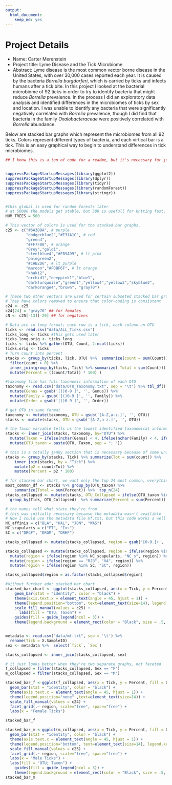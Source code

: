 ```yaml
---
output: 
  html_document: 
    keep_md: yes
---
```



# Project Details

* Name: Carter Merenstein
* Project title: Lyme Disease and the Tick Microbiome
* Abstract: Lyme disease is the most common vector borne disease in the United States, with over 30,000 cases reported each year. It is caused by the bacteria *Borrelia burgdorferi*, which is carried by ticks and infects humans after a tick bite. In this project I looked at the bacterial microbiome of 92 ticks in order to try to identify bacteria that might reduce *Borrelia* prevalence. In the process I did an exploratory data analysis and identified differences in the microbiomes of ticks by sex and location. I was unable to identify any bacteria that were significantly negatively correlated with *Borrelia* prevalence, though I did find that bacteria in the family *Oxalobacteraceae* were positively correlated with *Borrelia* abundance.

Below are stacked bar graphs which represent the microbiomes from all 92 ticks. Colors represent different types of bacteria, and each virtical bar is a tick. This is an easy graphical way to begin to understand differences in tick microbiomes.

```r

## I know this is a ton of code for a readme, but it's necessary for just one graph.


suppressPackageStartupMessages(library(ggplot2))
suppressPackageStartupMessages(library(dplyr))
suppressPackageStartupMessages(library(tidyr))
suppressPackageStartupMessages(library(randomForest))
suppressPackageStartupMessages(library(stringr))


#this global is used for random forests later
# at 50000 the models get stable, but 500 is usefull for kntting fast.
NUM_TREES = 500

# This vector of colors is used for the stacked bar graphs.
c25 <- c("#6A3D9A", # purple
         "dodgerblue2","#E31A1C", # red
         "green4",
         "#FF7F00", # orange
         "Grey","gold1",
         "steelblue4","#FB9A99", # lt pink
         "palegreen2",
         "#CAB2D6", # lt purple
         "maroon","#FDBF6F", # lt orange
         "khaki2",
         "orchid1","deeppink1","blue1",
         "darkturquoise","green1","yellow4","yellow3","skyblue2",
         "darkorange4","brown", "gray70")

# These two other vectors are used for certain subseted stacked bar graphs
# They have colors removed to ensure that color-coding is consistent
c24 <- c25
c24[24] = "gray70" ## for females
cN <- c25[-13][-20] ## for negatives

# Data are in long format; each row is a tick, each column an OTU
ticks <- read.csv("data/ALL_Ticks.csv")
ticks_long <- ticks #this gets used later
ticks_long.orig <- ticks_long
ticks <- ticks %>% gather(OTU, Count, 2:ncol(ticks))
ticks.orig <- ticks
# Turn count into percent
stacks <- group_by(ticks, Tick, OTU) %>%  summarize(count = sum(Count))  %>% 
  filter(count > 0) %>% 
  inner_join(group_by(ticks, Tick) %>% summarize( Total = sum(Count))) %>% 
  mutate(Percent = ((count/Total) * 100) )

#taxonomy file has full taxonomic information of each OTU
taxonomy <- read.csv("data/OTU_Taxonomy.txt", sep = "\t") %>% tbl_df() %>% 
  mutate(Genus = gsub('[()0-9 ]', '', Genus)) %>% 
  mutate(Family = gsub('[()0-9 ]', '', Family)) %>% 
  mutate(Order = gsub('[()0-9 ]', '', Order))

# get OTU in same format
taxonomy <- mutate(taxonomy, OTU = gsub('[A-Z,a-z.]', '', OTU))
stacks <- mutate(stacks, OTU = gsub('[A-Z,a-z.]', '', OTU))

# the Taxon variable tells us the lowest identified taxonomical information
stacks <- inner_join(stacks, taxonomy, by="OTU") %>% 
  mutate(Taxon = ifelse(nchar(Genus) < 4, ifelse(nchar(Family) < 4, ifelse(nchar(Order) < 4, as.character(taxonomy), Order), Family), Genus)) %>% 
  mutate(OTU_taxon = paste(OTU, Taxon, sep = "; "))

# this is a totally janky section that is necessary because of some unidentified bug. Somewhere along the line the percents got messed up, this fizes them
stacks <- group_by(stacks, Tick) %>% summarize(Tot = sum(count)) %>% 
    inner_join(stacks, by = "Tick") %>% 
    mutate(p2 = count/Tot) %>% 
    mutate(Percent = p2 * 100)

# for stacked bar chart, we want only the top 24 most common, everything else gets put into "other"
most_common_df <- stacks %>% group_by(OTU_taxon) %>% 
    summarize(Total = sum(Percent)) %>%  top_n(24)
stacks_collapsed <- mutate(stacks, OTU_Collapsed = ifelse(OTU_taxon %in% most_common_df$OTU_taxon, OTU_taxon, "Other")) %>% 
  group_by(Tick, OTU_Collapsed)  %>% summarize(Percent = sum(Percent))

# the names tell what state they're from
# this was initially necessary because the metadata wasn't availible
# Now I could use the metadata file mf.txt, but this code works a well
NC_affinis = c("BLA", "HAL", "JON", "WAS")
NC_scapularis = c("FT", "Ixs")
SC = c("DRGF", "DRGM", "DRHF")

stacks_collapsed <- mutate(stacks_collapsed, region = gsub('[0-9.]+', '', Tick))

stacks_collapsed <- mutate(stacks_collapsed, region = ifelse(region %in% NC_affinis, "NC_a", region)) %>% 
  mutate(region = ifelse(region %in% NC_scapularis, "NC_s", region)) %>% 
  mutate(region = ifelse(region == "RJB", "VA", region)) %>% 
  mutate(region = ifelse(region %in% SC, "SC", region))

stacks_collapsed$region = as.factor(stacks_collapsed$region)

#Without further ado: stacked bar chart
stacked_bar_chart <- ggplot(stacks_collapsed, aes(x = Tick, y = Percent, fill = OTU_Collapsed)) +
    geom_bar(stat = "identity", color = "black") +
    theme(axis.text.x = element_text(angle = 45, hjust = 1)) +
    theme(legend.position="bottom", text=element_text(size=14), legend.key.size=unit(.25, "cm")) +
    scale_fill_manual(values = c25) +
      labs(fill = "OTU; Taxon") + 
    guides(fill = guide_legend(ncol = 3)) +
    theme(legend.background = element_rect(color = "Black", size = .5, linetype = "solid"))


metadata <- read.csv("data/mf.txt", sep = '\t') %>% 
  rename(Tick = X.SampleID)
sex <- metadata %>%  select(`Tick`, `Sex`)

stacks_collapsed <- inner_join(stacks_collapsed, sex)

# it just looks better when they're two separate graphs, not faceted
f_collapsed = filter(stacks_collapsed, Sex == "F")
m_collapsed = filter(stacks_collapsed, Sex == "M")

stacked_bar_f <-ggplot(f_collapsed, aes(x = Tick, y = Percent, fill = OTU_Collapsed)) +
  geom_bar(stat = "identity", color = "black") +
  theme(axis.text.x = element_text(angle = 45, hjust = 1)) +
  theme(legend.position="none" ,text=element_text(size=14)) +
  scale_fill_manual(values = c24) + 
  facet_grid(.~ region, scale="free", space="free") +
  labs(x = "Female Ticks")

stacked_bar_f

stacked_bar_m <-ggplot(m_collapsed, aes(x = Tick, y = Percent, fill = OTU_Collapsed)) +
  geom_bar(stat = "identity", color = "black") +
  theme(axis.text.x = element_text(angle = 45, hjust = 1)) +
  theme(legend.position="bottom", text=element_text(size=14), legend.key.size=unit(.25, "cm")) +
  scale_fill_manual(values = c25) +
  facet_grid(.~ region, scale="free", space="free") +
  labs(x = "Male Ticks") +
  labs(fill = "OTU; Taxon") + 
    guides(fill = guide_legend(ncol = 3)) +
    theme(legend.background = element_rect(color = "Black", size = .5, linetype = "solid"))
stacked_bar_m

```
